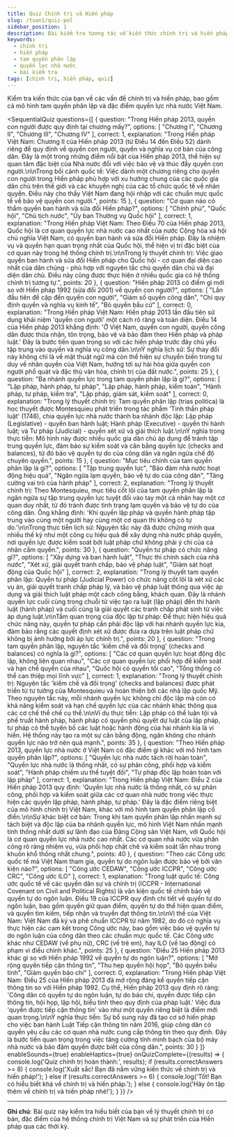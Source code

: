 ```yaml
---
title: Quiz Chính trị và Hiến pháp
slug: /tuan1/quiz-pol
sidebar_position: 1
description: Bài kiểm tra tương tác về kiến thức chính trị và hiến pháp Việt Nam
keywords:
  - chính trị
  - hiến pháp
  - tam quyền phân lập
  - quyền lực nhà nước
  - bài kiểm tra
tags: [chính trị, hiến pháp, quiz]
---
```



Kiểm tra kiến thức của bạn về các vấn đề chính trị và hiến pháp, bao gồm cả mô hình tam quyền phân lập và đặc điểm quyền lực nhà nước Việt Nam.

<SequentialQuiz
  questions={[
    {
      question: "Trong Hiến pháp 2013, quyền con người được quy định tại chương mấy?",
      options: [
        "Chương I",
        "Chương II",
        "Chương III",
        "Chương IV"
      ],
      correct: 1,
      explanation: "Trong Hiến pháp Việt Nam: Chương II của Hiến pháp 2013 (từ Điều 14 đến Điều 52) dành riêng để quy định về quyền con người, quyền và nghĩa vụ cơ bản của công dân. Đây là một trong những điểm nổi bật của Hiến pháp 2013, thể hiện sự quan tâm đặc biệt của Nhà nước đối với việc bảo vệ và thúc đẩy quyền con người.\n\nTrong bối cảnh quốc tế: Việc dành một chương riêng cho quyền con người trong Hiến pháp phù hợp với xu hướng chung của các quốc gia dân chủ trên thế giới và các khuyến nghị của các tổ chức quốc tế về nhân quyền. Điều này cho thấy Việt Nam đang hội nhập với các chuẩn mực quốc tế về bảo vệ quyền con người.",
      points: 15
    },
    {
      question: "Cơ quan nào có thẩm quyền ban hành và sửa đổi Hiến pháp?",
      options: [
        "Chính phủ",
        "Quốc hội",
        "Chủ tịch nước",
        "Ủy ban Thường vụ Quốc hội"
      ],
      correct: 1,
      explanation: "Trong Hiến pháp Việt Nam: Theo Điều 70 của Hiến pháp 2013, Quốc hội là cơ quan quyền lực nhà nước cao nhất của nước Cộng hòa xã hội chủ nghĩa Việt Nam, có quyền ban hành và sửa đổi Hiến pháp. Đây là nhiệm vụ và quyền hạn quan trọng nhất của Quốc hội, thể hiện vị trí đặc biệt của cơ quan này trong hệ thống chính trị.\n\nTrong lý thuyết chính trị: Việc giao quyền ban hành và sửa đổi Hiến pháp cho Quốc hội - cơ quan đại diện cao nhất của dân chúng - phù hợp với nguyên tắc chủ quyền dân chủ và đại diện dân chủ. Điều này cũng được thực hiện ở nhiều quốc gia có hệ thống chính trị tương tự.",
      points: 20
    },
    {
      question: "Hiến pháp 2013 có điểm gì mới so với Hiến pháp 1992 (sửa đổi 2001) về quyền con người?",
      options: [
        "Lần đầu tiên đề cập đến quyền con người",
        "Giảm số quyền công dân",
        "Chỉ quy định quyền và nghĩa vụ kinh tế",
        "Bỏ quyền bầu cử"
      ],
      correct: 0,
      explanation: "Trong Hiến pháp Việt Nam: Hiến pháp 2013 lần đầu tiên sử dụng khái niệm 'quyền con người' một cách rõ ràng và toàn diện. Điều 14 của Hiến pháp 2013 khẳng định: 'Ở Việt Nam, quyền con người, quyền công dân được thừa nhận, tôn trọng, bảo vệ và bảo đảm theo Hiến pháp và pháp luật.' Đây là bước tiến quan trọng so với các hiến pháp trước đây chủ yếu tập trung vào quyền và nghĩa vụ công dân.\n\nÝ nghĩa lịch sử: Sự thay đổi này không chỉ là về mặt thuật ngữ mà còn thể hiện sự chuyển biến trong tư duy về nhân quyền của Việt Nam, hướng tới sự hài hòa giữa quyền con người phổ quát và đặc thù văn hóa, chính trị của đất nước.",
      points: 25
    },
    {
      question: "Ba nhánh quyền lực trong tam quyền phân lập là gì?",
      options: [
        "Lập pháp, hành pháp, tư pháp",
        "Lập pháp, hành pháp, kiểm toán",
        "Hành pháp, tư pháp, kiểm tra",
        "Lập pháp, giám sát, kiểm soát"
      ],
      correct: 0,
      explanation: "Trong lý thuyết chính trị: Tam quyền phân lập (trias politica) là học thuyết được Montesquieu phát triển trong tác phẩm 'Tinh thần pháp luật' (1748), chia quyền lực nhà nước thành ba nhánh độc lập: Lập pháp (Legislative) - quyền ban hành luật; Hành pháp (Executive) - quyền thi hành luật; và Tư pháp (Judicial) - quyền xét xử và giải thích luật.\n\nÝ nghĩa trong thực tiễn: Mô hình này được nhiều quốc gia dân chủ áp dụng để tránh tập trung quyền lực, đảm bảo sự kiểm soát và cân bằng quyền lực (checks and balances), từ đó bảo vệ quyền tự do của công dân và ngăn ngừa chế độ chuyên quyền.",
      points: 15
    },
    {
      question: "Mục tiêu chính của tam quyền phân lập là gì?",
      options: [
        "Tập trung quyền lực",
        "Bảo đảm nhà nước hoạt động hiệu quả",
        "Ngăn ngừa lạm quyền, bảo vệ tự do của công dân",
        "Tăng cường vai trò của hành pháp"
      ],
      correct: 2,
      explanation: "Trong lý thuyết chính trị: Theo Montesquieu, mục tiêu cốt lõi của tam quyền phân lập là ngăn ngừa sự tập trung quyền lực tuyệt đối vào tay một cá nhân hay một cơ quan duy nhất, từ đó tránh được tình trạng lạm quyền và bảo vệ tự do của công dân. Ông khẳng định: 'Khi quyền lập pháp và quyền hành pháp tập trung vào cùng một người hay cùng một cơ quan thì không có tự do.'\n\nTrong thực tiễn lịch sử: Nguyên tắc này đã được chứng minh qua nhiều thế kỷ như một công cụ hiệu quả để xây dựng nhà nước pháp quyền, nơi quyền lực được kiểm soát bởi luật pháp chứ không phải ý chí của cá nhân cầm quyền.",
      points: 30
    },
    {
      question: "Quyền tư pháp có chức năng gì?",
      options: [
        "Xây dựng và ban hành luật",
        "Thực thi chính sách của nhà nước",
        "Xét xử, giải quyết tranh chấp, bảo vệ pháp luật",
        "Giám sát hoạt động của Quốc hội"
      ],
      correct: 2,
      explanation: "Trong lý thuyết tam quyền phân lập: Quyền tư pháp (Judicial Power) có chức năng cốt lõi là xét xử các vụ án, giải quyết tranh chấp pháp lý, và bảo vệ pháp luật thông qua việc áp dụng và giải thích luật pháp một cách công bằng, khách quan. Đây là nhánh quyền lực cuối cùng trong chuỗi từ việc tạo ra luật (lập pháp) đến thi hành luật (hành pháp) và cuối cùng là giải quyết các tranh chấp phát sinh từ việc áp dụng luật.\n\nTầm quan trọng của độc lập tư pháp: Để thực hiện hiệu quả chức năng này, quyền tư pháp cần phải độc lập với hai nhánh quyền lực kia, đảm bảo rằng các quyết định xét xử được đưa ra dựa trên luật pháp chứ không bị ảnh hưởng bởi áp lực chính trị.",
      points: 20
    },
    {
      question: "Trong tam quyền phân lập, nguyên tắc 'kiềm chế và đối trọng' (checks and balances) có nghĩa là gì?",
      options: [
        "Các cơ quan quyền lực hoạt động độc lập, không liên quan nhau",
        "Các cơ quan quyền lực phối hợp để kiểm soát và hạn chế quyền của nhau",
        "Quốc hội có quyền tối cao",
        "Tổng thống có thể can thiệp mọi lĩnh vực"
      ],
      correct: 1,
      explanation: "Trong lý thuyết chính trị: Nguyên tắc 'kiềm chế và đối trọng' (checks and balances) được phát triển từ tư tưởng của Montesquieu và hoàn thiện bởi các nhà lập quốc Mỹ. Theo nguyên tắc này, mỗi nhánh quyền lực không chỉ độc lập mà còn có khả năng kiểm soát và hạn chế quyền lực của các nhánh khác thông qua các cơ chế thể chế cụ thể.\n\nVí dụ thực tiễn: Lập pháp có thể luận tội và phế truất hành pháp, hành pháp có quyền phủ quyết dự luật của lập pháp, tư pháp có thể tuyên bố các luật hoặc hành động của hai nhánh kia là vi hiến. Hệ thống này tạo ra một sự cân bằng động, ngăn không cho nhánh quyền lực nào trở nên quá mạnh.",
      points: 35
    },
    {
      question: "Theo Hiến pháp 2013, quyền lực nhà nước ở Việt Nam có đặc điểm gì khác với mô hình tam quyền phân lập?",
      options: [
        "Quyền lực nhà nước tách rời hoàn toàn",
        "Quyền lực nhà nước là thống nhất, có sự phân công, phối hợp và kiểm soát",
        "Hành pháp chiếm ưu thế tuyệt đối",
        "Tư pháp độc lập hoàn toàn với lập pháp"
      ],
      correct: 1,
      explanation: "Trong Hiến pháp Việt Nam: Điều 2 của Hiến pháp 2013 quy định: 'Quyền lực nhà nước là thống nhất, có sự phân công, phối hợp và kiểm soát giữa các cơ quan nhà nước trong việc thực hiện các quyền lập pháp, hành pháp, tư pháp.' Đây là đặc điểm riêng biệt của mô hình chính trị Việt Nam, khác với mô hình tam quyền phân lập cổ điển.\n\nSự khác biệt cơ bản: Trong khi tam quyền phân lập nhấn mạnh sự tách biệt và độc lập của ba nhánh quyền lực, mô hình Việt Nam nhấn mạnh tính thống nhất dưới sự lãnh đạo của Đảng Cộng sản Việt Nam, với Quốc hội là cơ quan quyền lực nhà nước cao nhất. Các cơ quan nhà nước vừa phân công rõ ràng nhiệm vụ, vừa phối hợp chặt chẽ và kiểm soát lẫn nhau trong khuôn khổ thống nhất chung.",
      points: 40
    },
    {
      question: "Theo các Công ước quốc tế mà Việt Nam tham gia, quyền tự do ngôn luận được bảo vệ bởi văn kiện nào?",
      options: [
        "Công ước CEDAW",
        "Công ước ICCPR",
        "Công ước CRC",
        "Công ước ILO"
      ],
      correct: 1,
      explanation: "Trong luật quốc tế: Công ước quốc tế về các quyền dân sự và chính trị (ICCPR - International Covenant on Civil and Political Rights) là văn kiện quốc tế chính bảo vệ quyền tự do ngôn luận. Điều 19 của ICCPR quy định chi tiết về quyền tự do ngôn luận, bao gồm quyền giữ quan điểm, quyền tự do thể hiện quan điểm, và quyền tìm kiếm, tiếp nhận và truyền đạt thông tin.\n\nVị thế của Việt Nam: Việt Nam đã ký và phê chuẩn ICCPR từ năm 1982, do đó có nghĩa vụ thực hiện các cam kết trong Công ước này, bao gồm việc bảo vệ quyền tự do ngôn luận của công dân theo các chuẩn mực quốc tế. Các Công ước khác như CEDAW (về phụ nữ), CRC (về trẻ em), hay ILO (về lao động) có phạm vi điều chỉnh khác.",
      points: 25
    },
    {
      question: "Điều 25 Hiến pháp 2013 khác gì so với Hiến pháp 1992 về quyền tự do ngôn luận?",
      options: [
        "Mở rộng quyền tiếp cận thông tin",
        "Thu hẹp quyền hội họp",
        "Bỏ quyền biểu tình",
        "Giảm quyền báo chí"
      ],
      correct: 0,
      explanation: "Trong Hiến pháp Việt Nam: Điều 25 của Hiến pháp 2013 đã mở rộng đáng kể quyền tiếp cận thông tin so với Hiến pháp 1992. Cụ thể, Hiến pháp 2013 quy định rõ ràng: 'Công dân có quyền tự do ngôn luận, tự do báo chí, quyền được tiếp cận thông tin, hội họp, lập hội, biểu tình theo quy định của pháp luật.' Việc đưa 'quyền được tiếp cận thông tin' vào như một quyền riêng biệt là điểm mới quan trọng.\n\nÝ nghĩa thực tiễn: Sự bổ sung này đã tạo cơ sở hiến pháp cho việc ban hành Luật Tiếp cận thông tin năm 2016, giúp công dân có quyền yêu cầu các cơ quan nhà nước cung cấp thông tin theo quy định. Đây là bước tiến quan trọng trong việc tăng cường tính minh bạch của bộ máy nhà nước và bảo đảm quyền được biết của công dân.",
      points: 30
    }
  ]}
  enableSounds={true}
  enableHaptics={true}
  onQuizComplete={(results) => {
    console.log('Quiz chính trị hoàn thành:', results);
    if (results.correctAnswers >= 8) {
      console.log('Xuất sắc! Bạn đã nắm vững kiến thức về chính trị và hiến pháp!');
    } else if (results.correctAnswers >= 6) {
      console.log('Tốt! Bạn có hiểu biết khá về chính trị và hiến pháp.');
    } else {
      console.log('Hãy ôn tập thêm về chính trị và hiến pháp nhé!');
    }
  }}
/>

---

**Ghi chú**: Bài quiz này kiểm tra hiểu biết của bạn về lý thuyết chính trị cơ bản, đặc điểm của hệ thống chính trị Việt Nam và sự phát triển của Hiến pháp qua các thời kỳ.